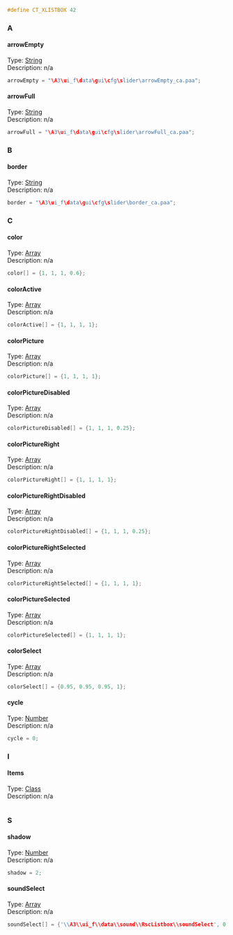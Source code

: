<syntaxhighlight lang="cpp">#define CT_XLISTBOX 42</syntaxhighlight>
{{Cfg ref|start}}
{{Cfg ref|abc}}
=== A ===
==== arrowEmpty ====
;Type: [[TokenNameValueTypes|String]]
;Description: n/a
<syntaxhighlight lang="cpp">
arrowEmpty = "\A3\ui_f\data\gui\cfg\slider\arrowEmpty_ca.paa";
</syntaxhighlight>
==== arrowFull ====
;Type: [[TokenNameValueTypes|String]]
;Description: n/a
<syntaxhighlight lang="cpp">
arrowFull = "\A3\ui_f\data\gui\cfg\slider\arrowFull_ca.paa";
</syntaxhighlight>
=== B ===
==== border ====
;Type: [[TokenNameValueTypes|String]]
;Description: n/a
<syntaxhighlight lang="cpp">
border = "\A3\ui_f\data\gui\cfg\slider\border_ca.paa";
</syntaxhighlight>
=== C ===
==== color ====
;Type: [[TokenNameValueTypes|Array]]
;Description: n/a
<syntaxhighlight lang="cpp">
color[] = {1, 1, 1, 0.6};
</syntaxhighlight>
==== colorActive ====
;Type: [[TokenNameValueTypes|Array]]
;Description: n/a
<syntaxhighlight lang="cpp">
colorActive[] = {1, 1, 1, 1};
</syntaxhighlight>
==== colorPicture ====
;Type: [[TokenNameValueTypes|Array]]
;Description: n/a
<syntaxhighlight lang="cpp">
colorPicture[] = {1, 1, 1, 1};
</syntaxhighlight>
==== colorPictureDisabled ====
;Type: [[TokenNameValueTypes|Array]]
;Description: n/a
<syntaxhighlight lang="cpp">
colorPictureDisabled[] = {1, 1, 1, 0.25};
</syntaxhighlight>
==== colorPictureRight ====
;Type: [[TokenNameValueTypes|Array]]
;Description: n/a
<syntaxhighlight lang="cpp">
colorPictureRight[] = {1, 1, 1, 1};
</syntaxhighlight>
==== colorPictureRightDisabled ====
;Type: [[TokenNameValueTypes|Array]]
;Description: n/a
<syntaxhighlight lang="cpp">
colorPictureRightDisabled[] = {1, 1, 1, 0.25};
</syntaxhighlight>
==== colorPictureRightSelected ====
;Type: [[TokenNameValueTypes|Array]]
;Description: n/a
<syntaxhighlight lang="cpp">
colorPictureRightSelected[] = {1, 1, 1, 1};
</syntaxhighlight>
==== colorPictureSelected ====
;Type: [[TokenNameValueTypes|Array]]
;Description: n/a
<syntaxhighlight lang="cpp">
colorPictureSelected[] = {1, 1, 1, 1};
</syntaxhighlight>
==== colorSelect ====
;Type: [[TokenNameValueTypes|Array]]
;Description: n/a
<syntaxhighlight lang="cpp">
colorSelect[] = {0.95, 0.95, 0.95, 1};
</syntaxhighlight>
==== cycle ====
;Type: [[TokenNameValueTypes|Number]]
;Description: n/a
<syntaxhighlight lang="cpp">
cycle = 0;
</syntaxhighlight>
=== I ===
==== Items ====
;Type: [[TokenNameValueTypes|Class]]
;Description: n/a
<syntaxhighlight lang="cpp">

</syntaxhighlight>
=== S ===
==== shadow ====
;Type: [[TokenNameValueTypes|Number]]
;Description: n/a
<syntaxhighlight lang="cpp">
shadow = 2;
</syntaxhighlight>
==== soundSelect ====
;Type: [[TokenNameValueTypes|Array]]
;Description: n/a
<syntaxhighlight lang="cpp">
soundSelect[] = {'\\A3\\ui_f\\data\\sound\\RscListbox\\soundSelect', 0.09, 1};
</syntaxhighlight>
{{Cfg ref|end}}